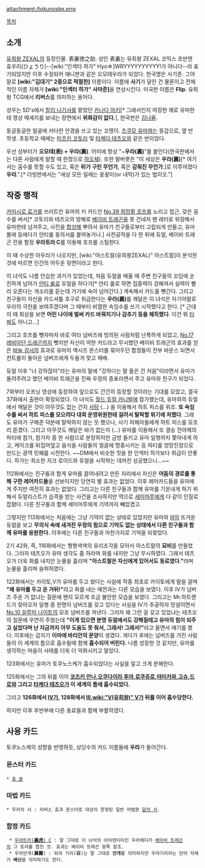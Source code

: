 attachment:/tokunoske.png

[[목차]]

== 소개 ==
[[유희왕 ZEXAL]]의 등장인물. 表裏徳之助. 성인 表裏는 유희왕 ZEXAL 코믹스 초반엔 효우리(ひょうり)--[wiki:"인섹터 하가" Hyo☆]WRYYYYYYYYYY!가 아니다--라 표기되었지만 이후 수정되어 애니판과 같은 오모테우라가 되었다.
한국명은 사기준. 그야말로 '''[wiki:"김대기" 2중으로 적절한]''' 이름이다. 이름에 '''사기'''가 달린 건 물론이고 전체적인 이름 자체가 '''[wiki:"인섹터 하가" 사마준]'''을 연상시킨다. 미국판 이름은 '''Flip'''. 유희왕 TCG에서 '''리버스'''를 의미하는 용어다. 

성우는 5D's에서 [[칼리 나기사]]를 맡았던 [[카나다 아키]][* 그래서인지 여장한 채로 유마한테 영상 메세지를 보내는 장면에서 '''위화감이 없다.'''], 한국판은 [[김나율]].

동글동글한 얼굴에 커다란 안경을 쓰고 있는 꼬맹이. [[츠쿠모 유마]]와는 동갑으로, 옆 반 학생. 초등학교 때에는 [[미즈키 코토리]] 및 [[타케다 테츠오]]와 같은 반이었다.

우선 성부터가 '''오모테(表) + 우라(裏)'''. 어미에 항상 "~'''우라(裏)'''"를 붙인다(한국판에서는 다른 사람에게 말할 때 한정으로 [[하오체]]). 또한 말버릇은 "이 세상은 '''우라(裏)'''[* 여기서는 꼼수를 뜻할 수도 있고, 혹은 '''뒤가 구린 무언가''', 혹은 '''감춰진 무언가'''.]로 이루어졌다 '''우라'''.".[* 더빙판에서는 "세상 모든 일에는 꿍꿍이(or 내막)가 있는 법이오."]

== 작중 행적 ==
[[카미시로 료가]]를 쓰러트린 유마의 키 카드인 [[No.39 희망황 호프]]를 노리고 접근, 갖은 꼼수를 써서[* 코토리와 테츠오의 방해로 [[베이비 트래곤]]을 못 건네자 팬 레터로 위장해서 유마한테 넘겨주고, 사진을 [[합성]]해 뿌려서 유마가 친구들로부터 고립되게 만들고, 유마 몰래 등에다가 안티룰 동의서를 붙여놓거나.] 사전공작을 다 한 뒤에 듀얼, 베이비 트래곤 전용 함정 '''우라토라 C'''를 이용해 호프를 스틸한다.

이 때 수상한 아우라가 나오지만, [wiki:"아스트랄(유희왕ZEXAL)" 아스트랄]이 분석한 것에 따르면 인간의 어두운 뒷면이라고 한다.

이 녀석도 나름 안습한 과거가 있었는데, 처음 듀얼을 배울 때 주변 친구들의 꼬임에 순진하게 넘어가 [[안티 룰]]로 듀얼을 하다가[* 안티 룰로 하면 집중력이 강해져서 실력이 빨리 오른다는 개소리를 듣는데 거기에 속아 넘어간다.] 계속해서 카드를 뺏긴다. 그리고 친구들이 자신을 카드셔틀 호구로 취급한다는 '''우라(裏)'''를 깨달은 이 녀석은 자기야말로 우라의 극한을 보여주겠다며 그 때부터 비열한 속임수를 쓰기 시작했다고 한다. [* 근데 이 때 회상을 보면 '''어린 나이에 벌써 카드 바꿔치기나 감추기 등을 체득했다'''. 이건 뭐 [[타짜]]도 아니고...]

그리고 호프를 뺏자마자 바로 여타 넘버즈에 빙의된 사람처럼 난폭하게 되었고, [[No.17 레비아단 드래곤]]까지 뺏지만 자신이 약한 카드라고 무시했던 베이비 트래곤의 효과를 얻은 [[바늘 검사]]의 효과로 유마의 엑시즈 몬스터를 묶어두던 함정들이 전부 바운스 되면서 컨트롤이 돌아온 넘버즈에게 두들겨 맞고 패배.

듀얼 이후 "너 강하잖아"라는 유마의 말에 "강하다는 말 들은 건 처음"이라면서 유마가 돌려주려고 했던 베이비 트래곤을 진짜 우정의 증표라면서 주고 유마와 친구가 되었다.

7화부터 오프닝 영상에 등장하여 앞으로도 간간히 등장할 것이라는 기대를 모았고, 결국 37화에서 출현이 확정되었다. 이 녀석도 [[월드 듀얼 카니발]]에 참가했는데, 유마와의 듀얼에서 깨달은 것이 아무것도 없는 건지 [[사탕]] (...) 을 이용해서 하트 피스를 위조. '''또 속임수를 써서 하트 피스를 모으려다 대회 운영위원한테 걸려서 탈락할 위기에 처했다'''. 그래도 유마가 구해준 덕분에 탈락하지 않는 듯 했으나, 사기 피해자들에게 하트 피스를 모조리 뜯겼다. 그리고 아무것도 깨달은 바가 없는지 (...) 유마를 이용해서 또 결승 전야제의 파티에 참가, 참가자 중 한 사람으로 분장하지만 금방 들키고 유마 일행까지 쫓아내게 하고, 케이크를 뒤집어엎고 음식을 사람들의 얼굴에 명중시키는 등 파티를 엉망진창으로 만드는 광역 민폐를 시전한다. ~~DM에서 비슷한 짓을 한 인섹터 하가보다 취급이 안좋다. 하가는 최소한 지크 로이드와 듀얼을 시작하는 데까진 성공했으니...~~

112화에서는 친구들과 함게 유마를 끌어내려고 만든 자리에서 자신은 '''어둠의 경로를 통해 구한 레어카드들'''을 선보이지만 당연히 별 효과는 없었다. 이후 레어카드들을 유마에게 주지만 여전히 효과는 없었다. 그리고는 다른 친구들과 함께 유마를 기운내게 하기 위해서 듀얼리스트가 습격을 받는 사건을 조사하지만 역으로 [[세미마루]]에게 다 같이 인질로 잡혔다. 다른 친구들과 함께 세미마루에게 기억까지 빼았겼고. 

그렇지만 113화에서는 처음에는 그냥 기억이 없는 상태로 있었지만 유마와 [[III]]의 뜨거운 듀얼을 보고 '''무의식 속에 새겨진 우정의 힘으로 기억도 없는 상태에서 다른 친구들과 함께 유마를 응원한다.''' 이후에는 다른 친구들과 마찬가지로 기억을 되찾았다. 

2기 42화, 즉, 116화에서는 형형색색의 유리조각을 모아서 아스트랄의 '''묘비'''를 만들었다. 그러자 테츠오가 유마 생각도 좀 하라며 화를 내지만 그냥 무시하였다. 그래서 테츠오가 더욱 화를 내지만 눈물을 흘리며 '''"아스트랄은 자신에게 있어서도 동료였다."'''라며 눈물을 흘리며 슬퍼하였다. 

122화에서는 카이토,V가 유마를 두고 왔다는 사실에 작중 최초로 카이토에게 말을 걸며 '''"왜 유마를 두고 온 거뒤!"'''라고 화를 내는 예전과는 다른 모습을 보였다. 이후 IV가 넘버즈 주운 거 없냐는 질문에 왠지 모르게 조금 불안한 모습을 보였다. 그리고는 Mr.하트랜드가 찾아오자 일행 중 한명이 넘버즈를 갖고 있다는 사실을 IV가 추궁하자 망설이면서 [[No.10 일루미 나이트]]의 모조 넘버즈를 꺼낸다. 그러자 왜 그런 걸 갖고 있었냐는 테츠오의 질문에 우연히 주웠는데 '''"이게 있으면 분명 듀얼에서도 강해질테고 유마의 힘이 되주고 싶었다며 난 지금까지 아무 도움도 못 줘서, 그래서! 그래서!"'''라고 울면서 얘기를 했다. 이후에는 갑자기 '''이마에 바리안의 문양'''이 생겼다. 게다가 후에는 넘버즈를 가진 사람들이 이 세계의 틈으로 흡수될때 함께 '''흡수되어 버린다.''' 나름 성장한 것 같지만, 유마를 생각하는 마음이 사태를 더욱 더 악화시키고 말았다.

123화에서는 유마가 토쿠노스케가 흡수되었다는 사실을 알고 크게 분해한다. 

125화에서는 그의 뒤를 이어 '''[[코즈키 안나]],[[오쿠다이라 후야]],[[로쿠쥬로]],[[야미카와]],[[고슈]],[[드로와]] 그리고 [[타케다 테츠오]]가 이 세계의 틈에 흡수되었다.'''

그리고 '''126화에서 [[IV]]가, 128화에서 [[III]],[[wiki:"V(유희왕)" V]]가 뒤를 이어 흡수당한다.'''

하지만 이후 후반부에 다른 동료들과 함께 부활하였다.

== 사용 카드 ==
토쿠노스케의 성향을 반영하듯, 상당수의 카드 이름들에 '''우라'''가 들어간다.

=== 몬스터 카드 ===
 * [[츄 본]]

=== 마법 카드 ===
 * 우라의 서 : 리버스 효과 몬스터로 대상이 한정된 일반 마법판 [[달의 서]]. 

=== 함정 카드 ===
  * [http://www.pixiv.net/member_illust.php?mode=medium&illust_id=19126046 우라트라('''裏虎''') C] : 말 그대로 이 녀석의 아이덴티티인 우라에다가 [[베이비 트래곤]]의 그 토라를 합친 것. 효과는 베이비 트래곤 항목 참조.
  * 우라안개('''裏霧''') : 뒤의 기리(霧)는 말 그대로 '''안개'''를 의미하지만 우라기리라는 단어 자체가 '''배신'''을 의미하기도 한다.

